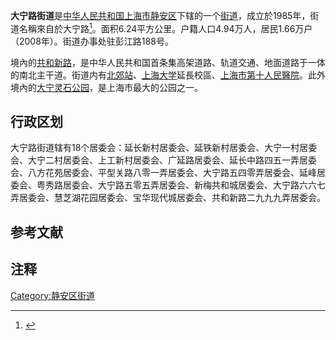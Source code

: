 '''大宁路街道'''是[[中华人民共和国|中华人民共和国]][[上海市|上海市]][[静安区|静安区]]下辖的一个[[街道_(行政区划)|街道]]，成立於1985年，街道名稱來自於大宁路<ref>{{cite news |title=第一节　街道 |url=http://www.shtong.gov.cn/Newsite/node2/node2245/node70862/node70868/node70908/node70912/userobject1ai73651.html |accessdate=2020-12-21 |archive-date=2021-02-08 |archive-url=https://web.archive.org/web/20210208020347/http://www.shtong.gov.cn/Newsite/node2/node2245/node70862/node70868/node70908/node70912/userobject1ai73651.html |dead-url=no }}</ref>。面积6.24平方公里。户籍人口4.94万人，居民1.66万户（2008年）。街道办事处驻彭江路188号。

境內的[[共和新路|共和新路]]，是中华人民共和国首条集高架道路、轨道交通、地面道路于一体的南北主干道。街道内有[[北郊站|北郊站]]、[[上海大学|上海大学]]延長校區、[[上海市第十人民醫院|上海市第十人民醫院]]。此外境內的[[大宁灵石公园|大宁灵石公园]]，是上海市最大的公园之一。

== 行政区划 ==
大宁路街道辖有18个居委会：延长新村居委会、延铁新村居委会、大宁一村居委会、大宁二村居委会、上工新村居委会、广延路居委会、延长中路四五一弄居委会、八方花苑居委会、平型关路八零一弄居委会、大宁路五四零弄居委会、延峰居委会、粤秀路居委会、大宁路五零五弄居委会、新梅共和城居委会、大宁路六六七弄居委会、慧芝湖花园居委会、宝华现代城居委会、共和新路二九九九弄居委会。

== 参考文献 ==
{{reflist}}

== 注释 ==

{{Reflist|2}}

{{静安区行政区划}}
{{闸北区行政区划}}
{{上海行政区划小作品}}


[[Category:静安区街道|Category:静安区街道]]